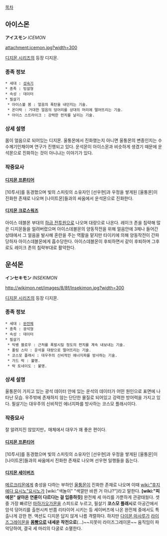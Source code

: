 [[목차]]

== 아이스몬 ==

'''アイスモン''' ''ICEMON''

attachment:icemon.jpg?width=300

[[디지몬 시리즈]]의 등장 디지몬. 

=== 종족 정보 ===
 * 세대 : [[성숙기]]
 * 종족 : 빙설형
 * 속성 : 데이터
 * 필살기
  * 아이스볼 봄 : 얼음의 폭탄을 내던지는 기술.
  * 온더락 : 거대한 얼음의 덩어리를 상대의 머리에 떨어뜨리는 기술.
  * 아이스 스트라이크 : 강력한 펀치를 날리는 기술.

=== 상세 설명 ===
몸이 얼음으로 되어있는 디지몬. 울퉁몬에서 진화했는지 아니면 울퉁몬의 변종인지는 수수께기인채이며 연구가 진행되고 있다. 운석몬이 아이스몬과 비슷하게 생겼기 때문에 운석몬으로 진화하는 것이 아니냐는 이야기가 있다.

=== 작중묘사 ===
==== [[디지몬 프론티어]] ====
[10투사]를 동경했으며 빛의 스피릿의 소유자인 [선우현]과 우정을 쌓게된 [울퉁몬]이 진화한 존재로 나오며 [나이트몬]들과의 싸움에서 운석몬으로 진화한다.

==== [[디지몬 크로스워즈]] ====
아이스 데블몬 부대의 [[잡몹|하급 전투원]]으로 나오며 대량으로 나온다. 레이크 존을 침략해 많은 디지몬들을 얼려버렸으며 아이스데블몬의 양동작전을 위해 얼음안에 3체나 들어간 상태에서 그 얼음을 발사해 혼란을 주는 역활을 맡지만 타이키에 의해 양동작전이 간파당하자 아이스데블몬에게 흡수당한다. 아이스데블몬이 후퇴하면서 같이 후퇴하며 그후로도 레이크 존의 침략부대로 활약한다. 

== 운석몬 ==

'''インセキモン''' ''INSEKIMON''

http://wikimon.net/images/8/8f/Insekimon.jpg?width=300

[[디지몬 시리즈]]의 등장 디지몬. 

=== 종족 정보 ===
 * 세대 : [[완전체]]
 * 종족 : 광석형
 * 속성 : 데이터
 * 필살기
  * 빅뱅 블로우 : 근처를 폭발시킬 정도의 펀치를 계속 내보내는 기술.
  * 폴링 스타 : 운석을 대량으로 떨어뜨리는 기술.
  * 코스모 플래시 : 대우주의 신비적인 에너지파를 방사하는 기술.
  * 가드 락 : 불명.
  * 락 토네이도 : 불명.

=== 상세 설명 ===
울퉁몬이 가지고 있는 광석 데이터 안에 있는 운석의 데이터가 어떤 원인으로 표면에 나타난 모습. 우주밖에 존재하지 않는 단단한 물질로 되어있고 강력한 방어력을 가지고 있다. 필살기는 대우주의 신비적인 에너지파를 방사하는 코스모 플래시이다.

=== 작중묘사 ===
잘 알려지진 않았지만，매체에서 대우가 꽤 좋은 편이다.
==== [[디지몬 프론티어]] ====
[10투사]를 동경했으며 빛의 스피릿의 소유자인 [선우현]과 우정을 쌓게된 [울퉁몬]이 [나이트몬]들과의 싸움에서 진화한 존재로 나오며 선우현 일행들을 돕는다.

==== [[디지몬 세이버즈]] ====
[[메르크리몬]]에게 충성을 다하는 부하인 [[울퉁몬]]이 진화한 존재로 나오며 이때 [[wiki:"후지에다 요시노"요시노]]가 [wiki:"색놀이" "색깔만 바뀐 거 아냐?"]라고 말한다. '''[wiki:"피에몬" 살아온 연륜이 다르다는 걸 입증하듯]''' 완전체 세 마리를 가뿐하게 관광태웠다. 셋 중 가장 빠르던 [[마하가오가몬]]을 스피드로 누르고, 필살기 '''코스모 플래시'''로 아공간에서 암석 덩어리를 출현시켜 반쯤 리타이어 시키는 등 세이버즈에 나온 완전체 중에서도 특출나게 강한 편. 액션도 디지몬 답지 않게 나름 격렬하다. 하지만 [[다이몬 마사루]]가 [[라이즈그레이몬]]을 '''[[몸빵]]으로 내세운 작전으로'''(…)~~지못미 라이즈그레이몬~~ 움직임이 파악당하여, 결국 세 마리의 다굴로 소멸한다.
